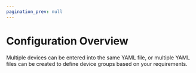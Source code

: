 ```yaml
---
pagination_prev: null
---
```


# Configuration Overview

Multiple devices can be entered into the same YAML file, or multiple YAML files can be created to define device groups based on your requirements.
